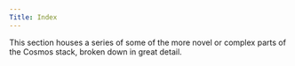 ```yaml
---
Title: Index
---
```


This section houses a series of some of the more novel or complex parts of the Cosmos stack, broken down in great detail.